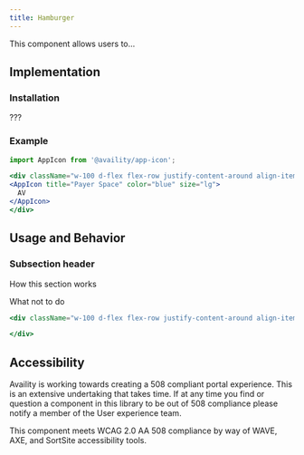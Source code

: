 ```yaml
---
title: Hamburger
---
```


This component allows users to…


## Implementation 

### Installation

???

### Example

```jsx live=true viewCode=true
import AppIcon from '@availity/app-icon';

<div className="w-100 d-flex flex-row justify-content-around align-items-center">
<AppIcon title="Payer Space" color="blue" size="lg">
  AV
</AppIcon>
</div>
```


## Usage and Behavior

### Subsection header

How this section works

<div class="disclaimer">
 What not to do
</div>

```jsx live=true viewCode=false
<div className="w-100 d-flex flex-row justify-content-around align-items-center">

</div>
```



##  Accessibility

Availity is working towards creating a 508 compliant portal experience. This is an extensive undertaking that takes time. 
If at any time you find or question a component in this library to be out of 508 compliance please notify a member of the
User experience team.

<div class="disclaimer">
  This component meets WCAG 2.0 AA 508 compliance by way of WAVE, AXE, and SortSite accessibility tools.
</div>